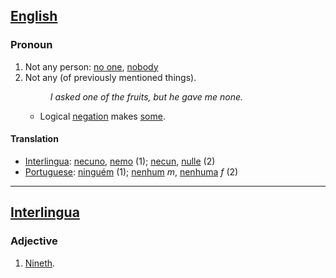 ==[[English]]==
===Pronoun===
# Not any person: [[no one]], [[nobody]]
# Not any (of previously mentioned things).
#: ''I asked one of the fruits, but he gave me none.''
#*Logical [[negation]] makes [[some]].
====Translation====
*[[Interlingua]]: [[necuno]], [[nemo]] (1); [[necun]], [[nulle]] (2)
*[[Portuguese]]: [[ninguém]] (1); [[nenhum]] ''m'', [[nenhuma]] ''f'' (2)
----
==[[Interlingua]]==
===Adjective===
# [[Nineth]].